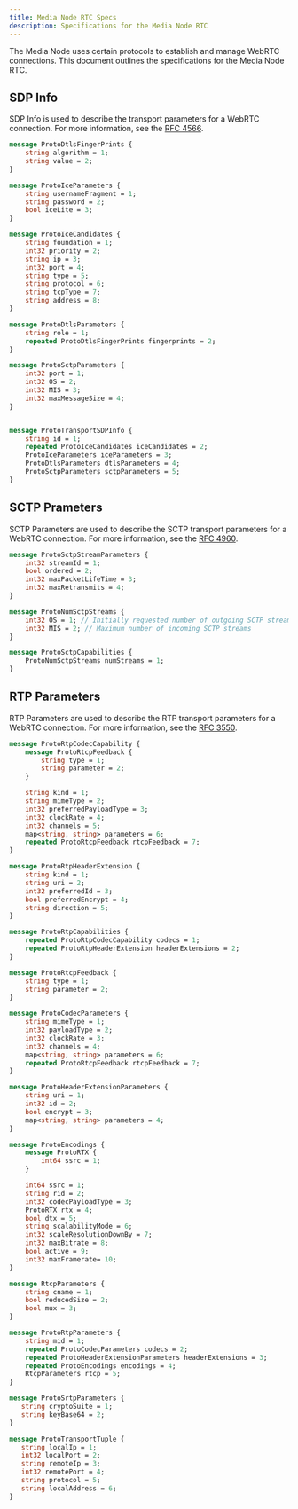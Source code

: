 ```yaml
---
title: Media Node RTC Specs
description: Specifications for the Media Node RTC
---
```



The Media Node uses certain protocols to establish and manage WebRTC connections. This document outlines the specifications for the Media Node RTC.

## SDP Info

<Callout>
    SDP Info is used to describe the transport parameters for a WebRTC connection.
    For more information, see the <a href="https://tools.ietf.org/html/rfc4566">RFC 4566</a>.
</Callout>

```proto
message ProtoDtlsFingerPrints {
    string algorithm = 1;
    string value = 2;
}

message ProtoIceParameters {
    string usernameFragment = 1;
    string password = 2;
    bool iceLite = 3;
}

message ProtoIceCandidates {
    string foundation = 1;
    int32 priority = 2;
    string ip = 3;
    int32 port = 4;
    string type = 5;
    string protocol = 6;
    string tcpType = 7;
    string address = 8;
}

message ProtoDtlsParameters {
    string role = 1;
    repeated ProtoDtlsFingerPrints fingerprints = 2;
}

message ProtoSctpParameters {
    int32 port = 1;
    int32 OS = 2;
    int32 MIS = 3;
    int32 maxMessageSize = 4;
}


message ProtoTransportSDPInfo {
    string id = 1;
    repeated ProtoIceCandidates iceCandidates = 2;
    ProtoIceParameters iceParameters = 3;
    ProtoDtlsParameters dtlsParameters = 4;
    ProtoSctpParameters sctpParameters = 5;
}
```

## SCTP Prameters

<Callout>
    SCTP Parameters are used to describe the SCTP transport parameters for a WebRTC connection.
    For more information, see the <a href="https://tools.ietf.org/html/rfc4960">RFC 4960</a>.
</Callout>

```proto
message ProtoSctpStreamParameters {
    int32 streamId = 1;
    bool ordered = 2;
    int32 maxPacketLifeTime = 3;
    int32 maxRetransmits = 4;
}

message ProtoNumSctpStreams {
    int32 OS = 1; // Initially requested number of outgoing SCTP streams
    int32 MIS = 2; // Maximum number of incoming SCTP streams
}

message ProtoSctpCapabilities {
    ProtoNumSctpStreams numStreams = 1;
}
```

## RTP Parameters

<Callout>
    RTP Parameters are used to describe the RTP transport parameters for a WebRTC connection.
    For more information, see the <a href="https://tools.ietf.org/html/rfc3550">RFC 3550</a>.
</Callout>

```proto
message ProtoRtpCodecCapability {
    message ProtoRtcpFeedback {
        string type = 1;
        string parameter = 2;
    }

    string kind = 1;
    string mimeType = 2;
    int32 preferredPayloadType = 3;
    int32 clockRate = 4;
    int32 channels = 5;
    map<string, string> parameters = 6;
    repeated ProtoRtcpFeedback rtcpFeedback = 7;
}

message ProtoRtpHeaderExtension {
    string kind = 1;
    string uri = 2;
    int32 preferredId = 3;
    bool preferredEncrypt = 4;
    string direction = 5;
}

message ProtoRtpCapabilities {
    repeated ProtoRtpCodecCapability codecs = 1;
    repeated ProtoRtpHeaderExtension headerExtensions = 2;
}

message ProtoRtcpFeedback {
    string type = 1;
    string parameter = 2;
}

message ProtoCodecParameters {
    string mimeType = 1;
    int32 payloadType = 2;
    int32 clockRate = 3;
    int32 channels = 4;
    map<string, string> parameters = 6;
    repeated ProtoRtcpFeedback rtcpFeedback = 7;
}

message ProtoHeaderExtensionParameters {
    string uri = 1;
    int32 id = 2;
    bool encrypt = 3;
    map<string, string> parameters = 4;
}

message ProtoEncodings {
    message ProtoRTX {
        int64 ssrc = 1;
    }

    int64 ssrc = 1;
    string rid = 2;
    int32 codecPayloadType = 3;
    ProtoRTX rtx = 4;
    bool dtx = 5;
    string scalabilityMode = 6;
    int32 scaleResolutionDownBy = 7;
    int32 maxBitrate = 8;
    bool active = 9;
    int32 maxFramerate= 10;
}

message RtcpParameters {
    string cname = 1;
    bool reducedSize = 2;
    bool mux = 3;
}

message ProtoRtpParameters {
    string mid = 1;
    repeated ProtoCodecParameters codecs = 2;
    repeated ProtoHeaderExtensionParameters headerExtensions = 3;
    repeated ProtoEncodings encodings = 4;
    RtcpParameters rtcp = 5;
}

message ProtoSrtpParameters {
   string cryptoSuite = 1;
   string keyBase64 = 2;
}

message ProtoTransportTuple {
   string localIp = 1;
   int32 localPort = 2;
   string remoteIp = 3;
   int32 remotePort = 4;
   string protocol = 5;
   string localAddress = 6;
}
```
